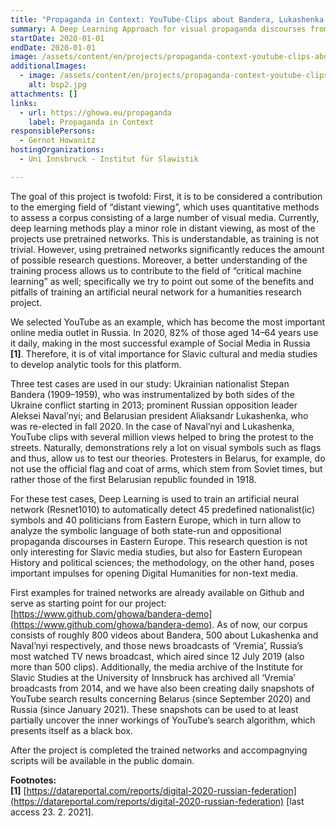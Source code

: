 ```yaml
---
title: "Propaganda in Context: YouTube-Clips about Bandera, Lukashenka and Naval'nyi"
summary: A Deep Learning Approach for visual propaganda discourses from Eastern Europe
startDate: 2020-01-01
endDate: 2020-01-01
image: /assets/content/en/projects/propaganda-context-youtube-clips-about-bandera-lukashenka-and-navalnyi/bsp2.jpg
additionalImages:
  - image: /assets/content/en/projects/propaganda-context-youtube-clips-about-bandera-lukashenka-and-navalnyi/additionalImages/bsp2.jpg
    alt: bsp2.jpg
attachments: []
links:
  - url: https://ghowa.eu/propaganda
    label: Propaganda in Context
responsiblePersons:
  - Gernot Howanitz
hostingOrganizations:
  - Uni Innsbruck - Institut für Slawistik

---
```

The goal of this project is twofold: First, it is to be considered a contribution to the emerging field of “distant viewing”, which uses quantitative methods to assess a corpus consisting of a large number of visual media. Currently, deep learning methods play a minor role in distant viewing, as most of the projects use pretrained networks. This is understandable, as training is not trivial. However, using pretrained networks significantly reduces the amount of possible research questions. Moreover, a better understanding of the training process allows us to contribute to the field of “critical machine learning” as well; specifically we try to point out some of the benefits and pitfalls of training an artificial neural network for a humanities research project.

We selected YouTube as an example, which has become the most important online media outlet in Russia. In 2020, 82% of those aged 14–64 years use it daily, making in the most successful example of Social Media in Russia **\[1\]**. Therefore, it is of vital importance for Slavic cultural and media studies to develop analytic tools for this platform.

Three test cases are used in our study: Ukrainian nationalist Stepan Bandera (1909–1959), who was instrumentalized by both sides of the Ukraine conflict starting in 2013; prominent Russian opposition leader Aleksei Naval’nyi; and Belarusian president Aliaksandr Lukashenka, who was re-elected in fall 2020. In the case of Naval’nyi and Lukashenka, YouTube clips with several million views helped to bring the protest to the streets. Naturally, demonstrations rely a lot on visual symbols such as flags and thus, allow us to test our theories. Protesters in Belarus, for example, do not use the official flag and coat of arms, which stem from Soviet times, but rather those of the first Belarusian republic founded in 1918.

For these test cases, Deep Learning is used to train an artificial neural network (Resnet1010) to automatically detect 45 predefined nationalist(ic) symbols and 40 politicians from Eastern Europe, which in turn allow to analyze the symbolic language of both state-run and oppositional propaganda discourses in Eastern Europe. This research question is not only interesting for Slavic media studies, but also for Eastern European History and political sciences; the methodology, on the other hand, poses important impulses for opening Digital Humanities for non-text media.

First examples for trained networks are already available on Github and serve as starting point for our project: [https://www.github.com/ghowa/bandera-demo](https://www.github.com/ghowa/bandera-demo). As of now, our corpus consists of roughly 800 videos about Bandera, 500 about Lukashenka and Naval’nyi respectively, and those news broadcasts of ‘Vremia’, Russia’s most watched TV news broadcast, which aired since 12 July 2019 (also more than 500 clips). Additionally, the media archive of the Institute for Slavic Studies at the University of Innsbruck has archived all ‘Vremia’ broadcasts from 2014, and we have also been creating daily snapshots of YouTube search results concerning Belarus (since September 2020) and Russia (since January 2021). These snapshots can be used to at least partially uncover the inner workings of YouTube’s search algorithm, which presents itself as a black box.

After the project is completed the trained networks and accompagnying scripts will be available in the public domain.

**Footnotes:**  
**\[1\]** [https://datareportal.com/reports/digital-2020-russian-federation](https://datareportal.com/reports/digital-2020-russian-federation) \[last access 23. 2. 2021\].
